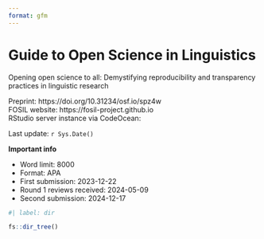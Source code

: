 ```yaml
---
format: gfm
---
```


# Guide to Open Science in Linguistics

Opening open science to all: Demystifying reproducibility and transparency practices in linguistic research

Preprint: https://doi.org/10.31234/osf.io/spz4w  
FOSIL website: https://fosil-project.github.io  
RStudio server instance via CodeOcean: <add link later>



Last update: `r Sys.Date()`  

**Important info**  

- Word limit: 8000
- Format: APA
- First submission: 2023-12-22
- Round 1 reviews received: 2024-05-09
- Second submission: 2024-12-17

```r
#| label: dir

fs::dir_tree()
```

